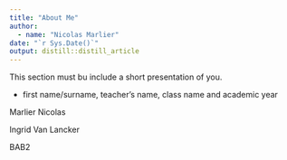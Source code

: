 ```yaml
---
title: "About Me"
author: 
  - name: "Nicolas Marlier" 
date: "`r Sys.Date()`"
output: distill::distill_article
---
```


This section must bu include a short presentation of you.

- first name/surname, teacher’s name, class name and academic year

 Marlier Nicolas
 
 Ingrid Van Lancker 
 
 BAB2 
